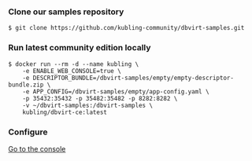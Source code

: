 
<Steps>

### Clone our samples repository

```shell copy
$ git clone https://github.com/kubling-community/dbvirt-samples.git
```

### Run latest community edition locally

```shell copy
$ docker run --rm -d --name kubling \
    -e ENABLE_WEB_CONSOLE=true \
    -e DESCRIPTOR_BUNDLE=/dbvirt-samples/empty/empty-descriptor-bundle.zip \
    -e APP_CONFIG=/dbvirt-samples/empty/app-config.yaml \
    -p 35432:35432 -p 35482:35482 -p 8282:8282 \
    -v ~/dbvirt-samples:/dbvirt-samples \
    kubling/dbvirt-ce:latest
```

### Configure
[Go to the console](http://localhost:8282/console "target=_blank")

</Steps>